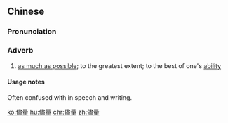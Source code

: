 {{also|尽量}}
==Chinese==
{{zh-forms|t2=盡量|s=尽量}}

===Pronunciation===
{{zh-pron
|m=jǐnliàng,jìnliàng,2nb=common variant
|c=zeon6 loeng6
|h=pfs=chhin-liong/chhin-liòng
|mn=xm,tw:chīn-liōng/qz:chǐn-liōng/zz:sīn-liāng/twv:chīn-liāng
|cat=adv
}}

===Adverb===
{{zh-adv}}

# [[as much as possible]]; to the greatest extent; to the best of one's [[ability]]

====Usage notes====
Often confused with {{zh-l|盡量|to reach one's limit}} in speech and writing.

[[ko:儘量]]
[[hu:儘量]]
[[chr:儘量]]
[[zh:儘量]]